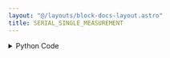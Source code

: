 ```yaml
---
layout: "@/layouts/block-docs-layout.astro"
title: SERIAL_SINGLE_MEASUREMENT
---
```



<PythonDocsDisplay docstring={docstring} />

<details>
<summary>Python Code</summary>
```python
from typing import Optional

import numpy as np
import serial
from flojoy import OrderedPair, SerialDevice, flojoy


@flojoy(deps={"pyserial": "3.5"})
def SERIAL_SINGLE_MEASUREMENT(
    device: SerialDevice,
    default: Optional[OrderedPair] = None,
    baudrate: int = 9600,
) -> OrderedPair:
    """The SERIAL_SINGLE_MEASUREMENT node takes a single reading of data from an Arduino or a similar serial device.

    Parameters
    ----------
    baudrate : int
        Baud rate for the serial communication.
    comport : string
        Defines the communication port on which the serial device is connected.

    Returns
    -------
    OrderedPair
        the y axis contains the reading
    """

    set = serial.Serial(device.port, timeout=1, baudrate=baudrate)
    s = ""
    while s == "":
        s = set.readline().decode()

    reading = s[:-2].split(",")
    reading = np.array(reading)  # Create an array
    reading = reading.astype("float64")  # Convert the array to float
    x = np.arange(0, reading.size)  # Create a second array

    return OrderedPair(x=x, y=reading)

```
[Find this Flojoy Block on GitHub](https://github.com/flojoy-ai/blocks/blob/main/blocks/IO/PROTOCOLS/SERIAL/SERIAL_SINGLE_MEASUREMENT/SERIAL_SINGLE_MEASUREMENT.py)
</details>

## Example

<AppDisplay app={app} blockName="SERIAL_SINGLE_MEASUREMENT" client:visible />
